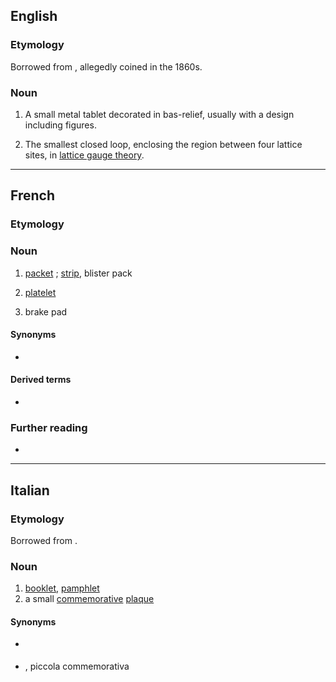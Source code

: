 ==English==

===Etymology===
Borrowed from {{bor|en|fr|plaquette||small plaque}}, allegedly coined in the 1860s.

===Noun===
{{en-noun}}

# A small metal tablet decorated in bas-relief, usually with a design including figures.
# {{lb|en|physics}} The smallest closed loop, enclosing the region between four lattice sites, in [[w:lattice gauge theory|lattice gauge theory]].

----

==French==

===Etymology===
{{suffix|fr|plaque|ette}}

===Noun===
{{fr-noun|f}}

# [[packet]] {{qualifier|of butter}}; [[strip]], blister pack {{qualifier|of pills}}
# {{lb|fr|hematology|cytology}} [[platelet]]
# {{lb|fr|automobile|~ de [[frein]]}} brake pad

====Synonyms====
* {{l|fr|thrombocyte}}

====Derived terms====
* {{l|fr|plaquette de frein}}

===Further reading===
* {{R:TLFi}}

----

==Italian==

===Etymology===
Borrowed from {{bor|it|fr|plaquette||small plaque}}.

===Noun===
{{it-noun|f|-}}

# [[booklet]], [[pamphlet]]
# a small [[commemorative]] [[plaque]]

====Synonyms====
* {{sense|booklet}} {{l|it|opuscolo}}
* {{sense|small commemorative plaque}} {{l|it|targhetta}} {{l|it|commemorativa}}, piccola {{l|it|targa}} commemorativa